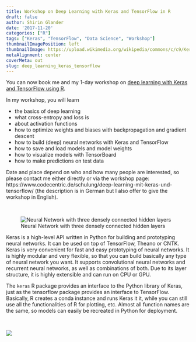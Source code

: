 ```yaml
---
title: Workshop on Deep Learning with Keras and TensorFlow in R
draft: false
author: Shirin Glander
date: '2017-11-20'
categories: ["R"]
tags: ["Keras", "TensorFlow", "Data Science", "Workshop"]
thumbnailImagePosition: left
thumbnailImage: https://upload.wikimedia.org/wikipedia/commons/c/c9/Keras_Logo.jpg
metaAlignment: center
coverMeta: out
slug: deep_learning_keras_tensorflow
---
```


You can now book me and my 1-day workshop on [deep learning with Keras and TensorFlow using R](https://www.codecentric.de/schulung/deep-learning-mit-keras-und-tensorflow/).

In my workshop, you will learn

- the basics of deep learning
- what cross-entropy and loss is
- about activation functions
- how to optimize weights and biases with backpropagation and gradient descent
- how to build (deep) neural networks with Keras and TensorFlow
- how to save and load models and model weights
- how to visualize models with TensorBoard
- how to make predictions on test data

Date and place depend on who and how many people are interested, so please contact me either directly or via the workshop page:
https://www.codecentric.de/schulung/deep-learning-mit-keras-und-tensorflow/ (the description is in German but I also offer to give the workshop in English).

<br>

![Neural Network with three densely connected hidden layers](https://shiring.github.io/netlify_images/mlp_r7pv7z.jpg)

Keras is a high-level API written in Python for building and prototyping neural networks. It can be used on top of TensorFlow, Theano or CNTK. Keras is very convenient for fast and easy prototyping of neural networks. It is highly modular and very flexible, so that you can build basically any type of neural network you want. It supports convolutional neural networks and recurrent neural networks, as well as combinations of both. Due to its layer structure, it is highly extensible and can run on CPU or GPU.

The `keras` R package provides an interface to the Python library of Keras, just as the tensorflow package provides an interface to TensorFlow. Basically, R creates a conda instance and runs Keras it it, while you can still use all the functionalities of R for plotting, etc. Almost all function names are the same, so models can easily be recreated in Python for deployment.

<br>

![](https://blog.keras.io/img/keras-tensorflow-logo.jpg)
